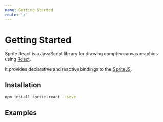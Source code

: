 ```yaml
---
name: Getting Started
route: '/'
---
```


# Getting Started

Sprite React is a JavaScript library for drawing complex canvas graphics using [React](https://reactjs.org/).

It provides declarative and reactive bindings to the [SpriteJS](https://spritejs.org).

## Installation


```bash
npm install sprite-react --save
```

## Examples


<Playground>
  <Scene>
    <layer>
      <group display='flex' justifyContent="space-around" width={300} anchor={[0.5, 0.5]} pos={[150, 150]} bgcolor="#eee">
        <sprite size={[50, 50]} bgcolor='red' opacity={0.3} 
          onMouseEnter={function(){this.attr('opacity', 1.0)}}
          onMouseLeave={function(){this.attr('opacity', 0.3)}}>
        </sprite>
        <sprite size={[50, 50]} bgcolor='green' opacity={0.3}
          onMouseEnter={function(){this.attr('opacity', 1.0)}}
          onMouseLeave={function(){this.attr('opacity', 0.3)}}>
        </sprite>
        <sprite size={[50, 50]} bgcolor='blue' opacity={0.3}
          onMouseEnter={function(){this.attr('opacity', 1.0)}}
          onMouseLeave={function(){this.attr('opacity', 0.3)}}>
        </sprite>
      </group>
    </layer>
  </Scene>
</Playground>
